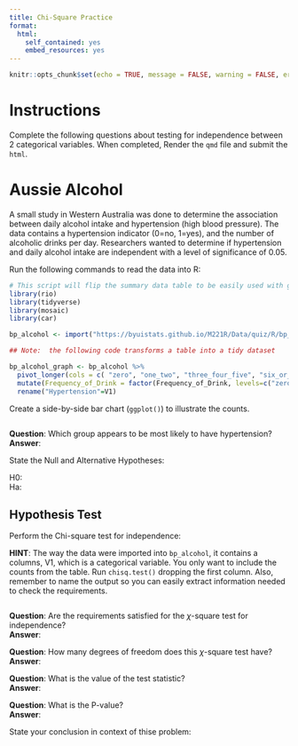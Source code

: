 ```yaml
---
title: Chi-Square Practice
format:
  html:
    self_contained: yes
    embed_resources: yes
---
```

```r
knitr::opts_chunk$set(echo = TRUE, message = FALSE, warning = FALSE, error = TRUE)
```


# Instructions

Complete the following questions about testing for independence between 2 categorical variables.  When completed, Render the `qmd` file and submit the `html`.


# Aussie Alcohol

A small study in Western Australia was done to determine the association between daily alcohol intake and hypertension (high blood pressure).  The data contains a hypertension indicator (0=no, 1=yes), and the number of alcoholic drinks per day.  Researchers wanted to determine if hypertension and daily alcohol intake are independent with a level of significance of 0.05.

Run the following commands to read the data into R:

```r
# This script will flip the summary data table to be easily used with geom_col()
library(rio)
library(tidyverse)
library(mosaic)
library(car)

bp_alcohol <- import("https://byuistats.github.io/M221R/Data/quiz/R/bp_alcohol.csv") 

## Note:  the following code transforms a table into a tidy dataset

bp_alcohol_graph <- bp_alcohol %>% 
  pivot_longer(cols = c( "zero", "one_two", "three_four_five", "six_or_more" ), values_to = "Counts", names_to = "Frequency_of_Drink") %>%
  mutate(Frequency_of_Drink = factor(Frequency_of_Drink, levels=c("zero", "one_two","three_four_five", "six_or_more"))) %>%
  rename("Hypertension"=V1)
```

Create a side-by-side bar chart (`ggplot()`) to illustrate the counts. 

```r

```

__Question__:  Which group appears to be most likely to have hypertension?  
__Answer__:  


State the Null and Alternative Hypotheses:

H0:  
Ha:  


## Hypothesis Test

Perform the Chi-square test for independence:

__HINT__:  The way the data were imported into `bp_alcohol`, it contains a columns, V1, which is a categorical variable.  You only want to include the counts from the table.  Run `chisq.test()` dropping the first column.  Also, remember to name the output so you can easily extract information needed to check the requirements.

```r

```

__Question__:  Are the requirements satisfied for the $\chi$-square test for independence?  
__Answer__:  

__Question__:  How many degrees of freedom does this $\chi$-square test have?  
__Answer__:  


__Question__:  What is the value of the test statistic?  
__Answer__:  

__Question__:  What is the P-value?  
__Answer__:  

State your conclusion in context of thise problem:  



